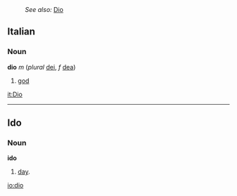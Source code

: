 :''See also:'' [[Dio]]
==Italian==
===Noun===
'''dio''' ''m'' (''plural'' [[dei]], ''f'' [[dea]])

# [[god]]
[[it:Dio]]
----
==Ido==
===Noun===
'''ido'''
# [[day]].

[[io:dio]]
{{Universala Vortaro}}